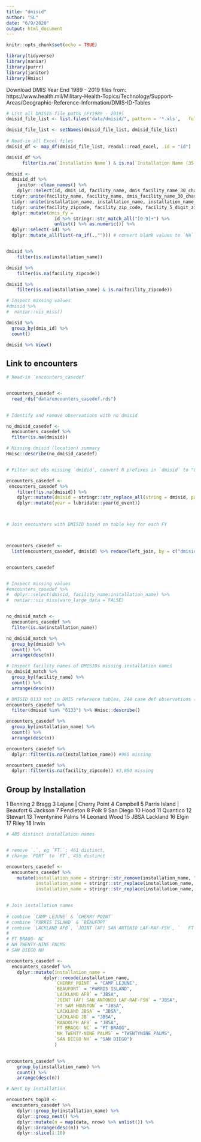 ```yaml
---
title: "dmisid"
author: "SL"
date: "6/9/2020"
output: html_document
---
```


```r
knitr::opts_chunk$set(echo = TRUE)

library(tidyverse)
library(naniar)
library(purrr)
library(janitor)
library(Hmisc)

```


Download DMIS Year End 1989 - 2019 files from:
https://www.health.mil/Military-Health-Topics/Technology/Support-Areas/Geographic-Reference-Information/DMIS-ID-Tables


```r

# List all DMISIS file paths (FY1989 - 2019)
dmisid_file_list <- list.files("data/dmisid/", pattern = '*.xls',   full.names = TRUE)

dmisid_file_list <- setNames(dmisid_file_list, dmisid_file_list) 
  
# Read-in all Excel files
dmisid_df <- map_df(dmisid_file_list, readxl::read_excel, .id = "id")

dmisid_df %>% 
      filter(is.na(`Installation Name`) & is.na(`Installation Name (35-character maximum)`))

dmisid <-
  dmisid_df %>% 
    janitor::clean_names() %>%
    dplyr::select(id, dmis_id, facility_name, dmis_facility_name_30_character_maximum, facility_zip_code, installation_name, installation_name_35_character_maximum, facility_5_digit_zip_code) %>% 
  tidyr::unite(facility_name, facility_name, dmis_facility_name_30_character_maximum, sep = "", na.rm = TRUE) %>% 
  tidyr::unite(installation_name, installation_name, installation_name_35_character_maximum, sep = "", na.rm = TRUE) %>% 
  tidyr::unite(facility_zipcode, facility_zip_code, facility_5_digit_zip_code, sep = "", na.rm = TRUE) %>% 
  dplyr::mutate(dmis_fy = 
                  id %>% stringr::str_match_all("[0-9]+") %>%
                  unlist() %>% as.numeric()) %>% 
  dplyr::select(-id) %>% 
  dplyr::mutate_all(list(~na_if(.,""))) # convert blank values to `NA`


dmisid %>% 
    filter(is.na(installation_name))

dmisid %>% 
    filter(is.na(facility_zipcode))

dmisid %>% 
    filter(is.na(installation_name) & is.na(facility_zipcode))

# Inspect missing values
#dmisid %>% 
#  naniar::vis_miss()  

dmisid %>% 
  group_by(dmis_id) %>% 
  count()

dmisid %>% View()
```

## Link to encounters
```r
# Read-in `encounters_casedef`


encounters_casedef <-
  read_rds("data/encounters_casedef.rds") 
    

# Identify and remove observations with no dmisid

no_dmisid_casedef <-
  encounters_casedef %>% 
  filter(is.na(dmisid))

# Missing dmisid (location) summary
Hmisc::describe(no_dmisid_casedef)


# Filter out obs missing `dmidid`, convert N prefixes in `dmisid` to "0" 

encounters_casedef <-
 encounters_casedef %>% 
    filter(!is.na(dmisid)) %>%
    dplyr::mutate(dmisid = stringr::str_replace_all(string = dmisid, pattern = "N", replacement = "0")) %>% 
    dplyr::mutate(year = lubridate::year(d_event))



# Join encounters with DMISID based on table key for each FY



encounters_casedef <-
  list(encounters_casedef, dmisid) %>% reduce(left_join, by = c("dmisid" = "dmis_id"))


encounters_casedef


# Inspect missing values
#encounters_casedef %>%
#  dplyr::select(dmisid, facility_name:installation_name) %>% 
#  naniar::vis_miss(warn_large_data = FALSE) 


no_dmisid_match <-
  encounters_casedef %>% 
  filter(is.na(installation_name))

no_dmisid_match %>% 
  group_by(dmisid) %>% 
  count() %>% 
  arrange(desc(n))

# Inspect facility names of DMISIDs missing installation names
no_dmisid_match %>% 
  group_by(facility_name) %>% 
  count() %>% 
  arrange(desc(n))

# DMISID 6133 not in DMIS reference tables, 244 case def observations (Marines)
encounters_casedef %>% 
  filter(dmisid %in% "6133") %>% Hmisc::describe()

encounters_casedef %>% 
  group_by(installation_name) %>% 
  count() %>% 
  arrange(desc(n))

encounters_casedef %>% 
  dplyr::filter(is.na(installation_name)) #965 missing

encounters_casedef %>% 
  dplyr::filter(is.na(facility_zipcode)) #3,850 missing

```


## Group by Installation
1 Benning
2 Bragg
3 Lejune | Cherry Point
4 Campbell
5 Parris Island | Beaufort
6 Jackson
7 Pendleton
8 Polk
9 San Diego
10 Hood
11 Quantico
12 Stewart
13 Twentynine Palms
14 Leonard Wood
15 JBSA Lackland
16 Elgin
17 Riley
18 Irwin


```r
# 485 distinct installation names


# remove `.`, eg `FT.`; 461 distinct,
# change `FORT` to `FT`, 455 distinct

encounters_casedef <-
  encounters_casedef %>% 
    mutate(installation_name = stringr::str_remove(installation_name, "\\."),
           installation_name = stringr::str_replace(installation_name, "FORT", "FT"),# also changes "BEAUFORT"
           installation_name = stringr::str_replace(installation_name, "BEAUFT", "BEAUFORT"))

  
# Join installation names
  
# combine `CAMP LEJUNE` & `CHERRY POINT`
# combine `PARRIS ISLAND` & `BEAUFORT`
# combine `LACKLAND AFB`, `JOINT (AF) SAN ANTONIO LAF-RAF-FSH`, `	FT SAM HOUSTON`, `LACKLAND JBSA`, `LACKLAND JB`, `RANDOLPH AFB`
# 
# FT BRAGG- NC  
# NH TWENTY-NINE PALMS
# SAN DIEGO NH

encounters_casedef <-
  encounters_casedef %>% 
    dplyr::mutate(installation_name =
              dplyr::recode(installation_name, 
                  `CHERRY POINT` = "CAMP LEJUNE",
                  `BEAUFORT` = "PARRIS ISLAND",
                  `LACKLAND AFB` = "JBSA",
                  `JOINT (AF) SAN ANTONIO LAF-RAF-FSH` = "JBSA",
                  `FT SAM HOUSTON` = "JBSA",
                  `LACKLAND JBSA` = "JBSA",
                  `LACKLAND JB` = "JBSA",
                  `RANDOLPH AFB` = "JBSA",
                  `FT BRAGG- NC` = "FT BRAGG",
                  `NH TWENTY-NINE PALMS` = "TWENTYNINE PALMS",
                  `SAN DIEGO NH` = "SAN DIEGO")  
                  ) 
  

encounters_casedef %>% 
    group_by(installation_name) %>% 
    count() %>% 
    arrange(desc(n)) 

# Nest by installation

encounters_top10 <-
  encounters_casedef %>%
    dplyr::group_by(installation_name) %>% 
    dplyr::group_nest() %>% 
    dplyr::mutate(n = map(data, nrow) %>% unlist()) %>% 
    dplyr::arrange(desc(n)) %>% 
    dplyr::slice(1:10)
  
```

